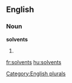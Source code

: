==English==

===Noun===
'''solvents'''

# {{plural of|[[solvent]]}}

[[Category:English plurals]]

[[fr:solvents]]
[[hu:solvents]]